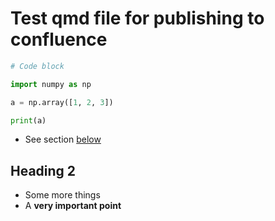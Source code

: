 # Test qmd file for publishing to confluence

```python
# Code block

import numpy as np

a = np.array([1, 2, 3])

print(a)
```

- See section [below](#heading2)

## Heading 2 {#heading2}

- Some more things
- A **very important point**
